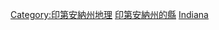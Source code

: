 {{containercat}}

[[Category:印第安納州地理|Category:印第安納州地理]]
[[Category:印第安納州的縣|]]
[[Category:美國各縣地理|Indiana]]